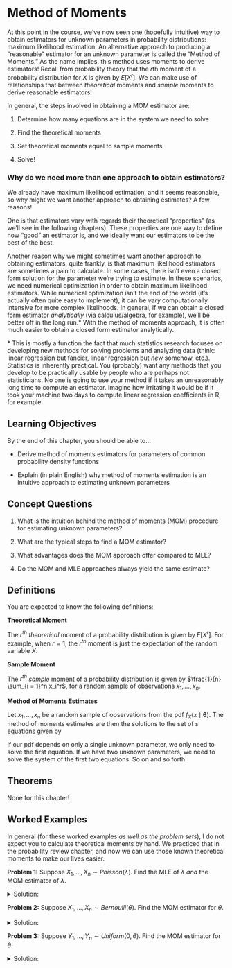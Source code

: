 # Method of Moments

At this point in the course, we've now seen one (hopefully intuitive) way to obtain estimators for unknown parameters in probability distributions: maximum likelihood estimation. An alternative approach to producing a "reasonable" estimator for an unknown parameter is called the "Method of Moments." As the name implies, this method uses moments to derive estimators! Recall from probability theory that the $r$th moment of a probability distribution for $X$ is given by $E[X^r]$. We can make use of relationships that between *theoretical* moments and *sample* moments to derive reasonable estimators!

In general, the steps involved in obtaining a MOM estimator are:

1.  Determine how many equations are in the system we need to solve

2.  Find the theoretical moments

3.  Set theoretical moments equal to sample moments

4.  Solve!

### Why do we need more than one approach to obtain estimators? {.unnumbered .unlisted}

We already have maximum likelihood estimation, and it seems reasonable, so why might we want another approach to obtaining estimates? A few reasons!

One is that estimators vary with regards their theoretical "properties" (as we'll see in the following chapters). These properties are one way to define how "good" an estimator is, and we ideally want our estimators to be the best of the best.

Another reason why we might sometimes want another approach to obtaining estimators, quite frankly, is that maximum likelihood estimators are sometimes a pain to calculate. In some cases, there isn't even a closed form solution for the parameter we're trying to estimate. In these scenarios, we need numerical optimization in order to obtain maximum likelihood estimators. While numerical optimization isn't the end of the world (it's actually often quite easy to implement), it can be *very* computationally intensive for more complex likelihoods. In general, if we can obtain a closed form estimator *analytically* (via calculus/algebra, for example), we'll be better off in the long run.\* With the method of moments approach, it is often much easier to obtain a closed form estimator analytically.

\* This is mostly a function the fact that much statistics research focuses on developing new methods for solving problems and analyzing data (think: linear regression but fancier, linear regression but *new* somehow, etc.). Statistics is inherently practical. You (probably) want any methods that you develop to be practically usable by people who are perhaps not statisticians. No one is going to use your method if it takes an unreasonably long time to compute an estimator. Imagine how irritating it would be if it took your machine two days to compute linear regression coefficients in R, for example.

## Learning Objectives

By the end of this chapter, you should be able to...

-   Derive method of moments estimators for parameters of common probability density functions

-   Explain (in plain English) why method of moments estimation is an intuitive approach to estimating unknown parameters

## Concept Questions

1.  What is the intuition behind the method of moments (MOM) procedure for estimating unknown parameters?

2.  What are the typical steps to find a MOM estimator?

3.  What advantages does the MOM approach offer compared to MLE?

4.  Do the MOM and MLE approaches always yield the same estimate?

## Definitions

You are expected to know the following definitions:

**Theoretical Moment**

The $r^{th}$ *theoretical* moment of a probability distribution is given by $E[X^r]$. For example, when $r = 1$, the $r^{th}$ moment is just the expectation of the random variable $X$.

**Sample Moment**

The $r^{th}$ *sample* moment of a probability distribution is given by $\frac{1}{n} \sum_{i = 1}^n x_i^r$, for a random sample of observations $x_1, \dots, x_n$.

**Method of Moments Estimates**

Let $x_1, \dots, x_n$ be a random sample of observations from the pdf $f_X(x \mid \boldsymbol{\theta})$. The method of moments estimates are then the solutions to the set of $s$ equations given by

\begin{align*}
  E[X] & = \frac{1}{n} \sum_{i = 1}^n x_i \\
  E[X^2] & = \frac{1}{n} \sum_{i = 1}^n x_i^2 \\
  & \vdots \\
  E[X^s] & = \frac{1}{n} \sum_{i = 1}^n x_i^s
\end{align*}

If our pdf depends on only a single unknown parameter, we only need to solve the first equation. If we have two unknown parameters, we need to solve the system of the first two equations. So on and so forth.

## Theorems

None for this chapter!

## Worked Examples

In general (for these worked examples *as well as the problem sets*), I do not expect you to calculate theoretical moments by hand. We practiced that in the probability review chapter, and now we can use those known theoretical moments to make our lives easier.

**Problem 1:** Suppose $X_1, \dots, X_n \sim Poisson(\lambda)$. Find the MLE of $\lambda$ *and* the MOM estimator of $\lambda$.

<details>

<summary>Solution:</summary>

To obtain the MLE, note that we can write the likelihood as

$$
L(\lambda) = \prod_{i = 1}^n \frac{\lambda^{x_i} e^{-\lambda}}{x_i!}
$$

and the log-likelihood as

$$
\log(L(\lambda)) = \sum_{i = 1}^n \left[ x_i\log(\lambda) - \lambda - \log(x_i!)\right]
$$

where I've used one "log rule" in the above to simplify: $\log(a^b) = b \times log(a)$. Taking the derivative of the log-likelihood and setting it equal to zero, we obtain

\begin{align*}
  \frac{\partial}{\partial \lambda} \log(L(\lambda)) & = \frac{1}{\lambda} \sum_{i = 1}^n x_i - n \\
  0 & \equiv \frac{1}{\lambda} \sum_{i = 1}^n x_i - n \\
  n & = \frac{1}{\lambda} \sum_{i = 1}^n x_i \\
  \lambda & = \frac{1}{n} \sum_{i = 1}^n x_i
\end{align*}

and so the MLE for $\lambda$ is the sample average. To obtain the MOM estimator for $\lambda$, first note that the pdf contains only one parameter. Therefore, we only need to set the first theoretical moment equal to the first sample moment, and solve. Note that the first theoretical moment of a Poisson distribution is $E[X] = \lambda$, and so equating this to the first sample moment, we obtain that the MOM estimator for $\lambda$ is again, just the sample average! Much "easier" to compute than the MLE, in this case.

</details>

**Problem 2:** Suppose $X_1, \dots, X_n \sim Bernoulli(\theta)$. Find the MOM estimator for $\theta$.

<details>

<summary>Solution:</summary>

Note that our pdf contains only one parameter. Then we only need to solve a "system" of one equation. We have

\begin{align*}
  E[X] & = \frac{1}{n} \sum_{i = 1}^n x_i \\
  \theta & = \frac{1}{n} \sum_{i = 1}^n x_i
\end{align*}

and we're done! The system is pretty easy to "solve" when the theoretical moment is exactly the parameter we're interested in.

</details>

**Problem 3:** Suppose $Y_1, \dots, Y_n \sim Uniform(0, \theta)$. Find the MOM estimator for $\theta$.

<details>

<summary>Solution:</summary>

Note that our pdf contains only one parameter. Then we only need to solve a "system" of one equation. We have

\begin{align*}
  E[Y] & = \frac{1}{n} \sum_{i = 1}^n y_i \\
  \frac{\theta}{2} & = \frac{1}{n} \sum_{i = 1}^n y_i \\
  \theta & = 2 \bar{y}
\end{align*}

And so the MOM estimator for $\theta$ is 2 times the sample mean. Note that this is an example where the MOM estimator and MLE are not the same (you derived the MLE on your first problem set)!

</details>
